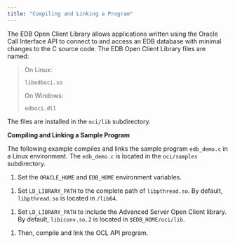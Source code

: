 ```yaml
---
title: "Compiling and Linking a Program"
---
```


<div id="compiling_and_linking_a_program" class="registered_link"></div>




The EDB Open Client Library allows applications written using the Oracle Call Interface API to connect to and access an EDB database with minimal changes to the C source code. The EDB Open Client Library files are named:

> On Linux:
>
> `libedboci.so`
>
> On Windows:
>
> `edboci.dll`

The files are installed in the `oci/lib` subdirectory.

**Compiling and Linking a Sample Program**

The following example compiles and links the sample program `edb_demo.c` in a Linux environment. The `edb_demo.c` is located in the `oci/samples` subdirectory.

1.  Set the `ORACLE_HOME` and `EDB_HOME` environment variables.

<!-- -->

1.  Set `LD_LIBRARY_PATH` to the complete path of `libpthread.so`. By default, `libpthread.so` is located in `/lib64`.

<!-- -->

1.  Set `LD_LIBRARY_PATH` to include the Advanced Server Open Client library. By default, `libiconv.so.2` is located in `$EDB_HOME/oci/lib`.

<!-- -->

1.  Then, compile and link the OCL API program.
